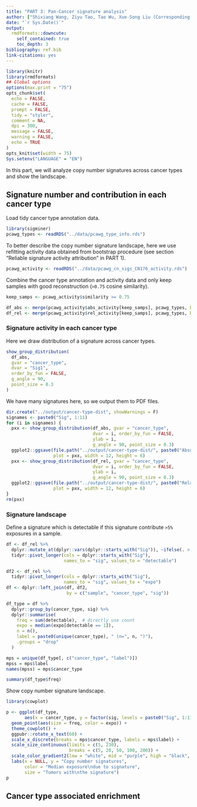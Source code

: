 ```yaml
---
title: "PART 3: Pan-Cancer signature analysis"
author: ["Shixiang Wang, Ziyu Tao, Tao Wu, Xue-Song Liu (Corresponding author)"]
date: "`r Sys.Date()`"
output:
  rmdformats::downcute:
    self_contained: true
    toc_depth: 3
bibliography: ref.bib
link-citations: yes
---
```



```r
library(knitr)
library(rmdformats)
## Global options
options(max.print = "75")
opts_chunk$set(
  echo = FALSE,
  cache = FALSE,
  prompt = FALSE,
  tidy = "styler",
  comment = NA,
  dpi = 300,
  message = FALSE,
  warning = FALSE,
  echo = TRUE
)
opts_knit$set(width = 75)
Sys.setenv("LANGUAGE" = "EN")
```

In this part, we will analyze copy number signatures across cancer types and show the landscape.

## Signature number and contribution in each cancer type

Load tidy cancer type annotation data.

```r
library(sigminer)
pcawg_types <- readRDS("../data/pcawg_type_info.rds")
```


To better describe the copy number signature landscape, here we use refitting activity data obtained from bootstrap procedure (see section "Reliable signature activity attribution" in PART 1).

```r
pcawg_activity <- readRDS("../data/pcawg_cn_sigs_CN176_activity.rds")
```

Combine the cancer type annotation and activity data and only keep samples with good reconstruction (`>0.75` cosine similarity).

```r
keep_samps <- pcawg_activity$similarity >= 0.75

df_abs <- merge(pcawg_activity$abs_activity[keep_samps], pcawg_types, by = "sample")
df_rel <- merge(pcawg_activity$rel_activity[keep_samps], pcawg_types, by = "sample")
```

### Signature activity in each cancer type

Here we draw distribution of a signature across cancer types.

```r
show_group_distribution(
  df_abs, 
  gvar = "cancer_type",
  dvar = "Sig1",
  order_by_fun = FALSE,
  g_angle = 90,
  point_size = 0.3
)
```
We have many signatures here, so we output them to PDF files.

```r
dir.create("../output/cancer-type-dist", showWarnings = F)
signames <- paste0("Sig", 1:11)
for (i in signames) {
  pxx <- show_group_distribution(df_abs, gvar = "cancer_type",
                                 dvar = i, order_by_fun = FALSE, 
                                 ylab = i,
                                 g_angle = 90, point_size = 0.3)
  ggplot2::ggsave(file.path("../output/cancer-type-dist/", paste0("Absolute_activity_", i, ".pdf")),
                  plot = pxx, width = 12, height = 6)
  pxx <- show_group_distribution(df_rel, gvar = "cancer_type",
                                 dvar = i, order_by_fun = FALSE,
                                 ylab = i,
                                 g_angle = 90, point_size = 0.3)
  ggplot2::ggsave(file.path("../output/cancer-type-dist/", paste0("Relative_activity_", i, ".pdf")),
                  plot = pxx, width = 12, height = 6)
}
rm(pxx)
```

### Signature landscape

Define a signature which is detectable if this signature contribute `>5%` exposures in a sample.

```r
df <- df_rel %>% 
  dplyr::mutate_at(dplyr::vars(dplyr::starts_with("Sig")), ~ifelse(. > 0.5, 1L, 0L)) %>% 
  tidyr::pivot_longer(cols = dplyr::starts_with("Sig"),
                      names_to = "sig", values_to = "detectable") 

df2 <- df_rel %>% 
  tidyr::pivot_longer(cols = dplyr::starts_with("Sig"),
                      names_to = "sig", values_to = "expo")
df <- dplyr::left_join(df, df2,
                       by = c("sample", "cancer_type", "sig"))

df_type = df %>% 
  dplyr::group_by(cancer_type, sig) %>% 
  dplyr::summarise(
    freq = sum(detectable),  # directly use count
    expo = median(expo[detectable == 1]),
    n = n(),
    label = paste0(unique(cancer_type), " (n=", n, ")"),
    .groups = "drop"
  )

mps = unique(df_type[, c("cancer_type", "label")])
mpss = mps$label
names(mpss) = mps$cancer_type
```

```r
summary(df_type$freq)
```

Show copy number signature landscape.

```r
library(cowplot)

p <- ggplot(df_type,
       aes(x = cancer_type, y = factor(sig, levels = paste0("Sig", 1:11)))) + 
  geom_point(aes(size = freq, color = expo)) +
  theme_cowplot() +  
  ggpubr::rotate_x_text(60) + 
  scale_x_discrete(breaks = mps$cancer_type, labels = mps$label) + 
  scale_size_continuous(limits = c(5, 230), 
                        breaks = c(5, 20, 50, 100, 200)) + 
  scale_color_gradient2(low = "white", mid = "purple", high = "black", midpoint = 0.3) +
  labs(x = NULL, y = "Copy number signatures", 
       color = "Median exposure\ndue to signature",
       size = "Tumors with\nthe signature")
p
```

## Cancer type associated enrichment


